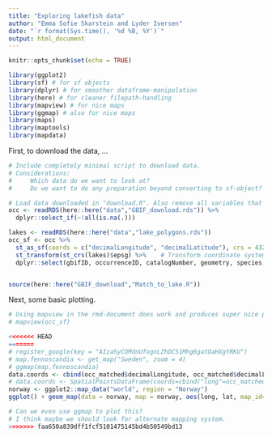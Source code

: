 ```yaml
---
title: "Exploring lakefish data"
author: "Emma Sofie Skarstein and Lyder Iversen"
date: "`r format(Sys.time(), '%d %B, %Y')`"
output: html_document
---
```


```r
knitr::opts_chunk$set(echo = TRUE)
```

```r
library(ggplot2)
library(sf) # for sf objects
library(dplyr) # for smoother dataframe-manipulation
library(here) # for cleaner filepath-handling
library(mapview) # for nice maps
library(ggmap) # also for nice maps
library(maps)
library(maptools)
library(mapdata)
```

First, to download the data, ... 
```r
# Include completely minimal script to download data. 
# Considerations: 
#     Which data do we want to look at?
#     Do we want to do any preparation beyond converting to sf-object?

# Load data downloaded in "download.R". Also remove all variables that contain NA-values.
occ <- readRDS(here::here("data","GBIF_download.rds")) %>% 
  dplyr::select_if(~!all(is.na(.)))

lakes <- readRDS(here::here("data","lake_polygons.rds"))
occ_sf <- occ %>% 
  st_as_sf(coords = c("decimalLongitude", "decimalLatitude"), crs = 4326) %>%    # Convert to sf object for easier handling. crs = Coordinate Reference System
  st_transform(st_crs(lakes)$epsg) %>%    # Transform coordinate system
  dplyr::select(gbifID, occurrenceID, catalogNumber, geometry, species, taxonKey, datasetKey, locality, municipality, county, countryCode, locationID, eventDate, year, month, day, samplingProtocol, eventID, fieldNumber, recordedBy, dynamicProperties, collectionCode, datasetName, license, institutionCode)    # Select a few of the variables


source(here::here("GBIF_download","Match_to_lake.R"))
```

Next, some basic plotting.
```r
# Using mapview in the rmd-document does work and produces super nice plot, but it takes absolutely for ever to run.
# mapview(occ_sf)

<<<<<<< HEAD
=======
# register_google(key = "AIzaSyCOMdnUfognLZhDCS1Mhg6gatOaHXgYRKU")
# map.fennoscandia <- get_map("Sweden", zoom = 4)
# ggmap(map.fennoscandia) 
data.coords <- cbind(occ_matched$decimalLongitude, occ_matched$decimalLatitude)
# data.coords <- SpatialPointsDataFrame(coords=cbind("long"=occ_matched$decimalLongitude, "lat"=occ_matched$decimalLatitude))
norway <- ggplot2::map_data("world", region = "Norway")
ggplot() + geom_map(data = norway, map = norway, aes(long, lat, map_id=region), color="#2b2b2b", fill=NA) + geom_point(aes(x = occ_matched$decimalLongitude, y = occ_matched$decimalLatitude), size=0.01)

# Can we even use ggmap to plot this?
# I think maybe we should look for alternate mapping system.
>>>>>>> faa650a839dff1fcf5101475145bd4b50549bd13
```
